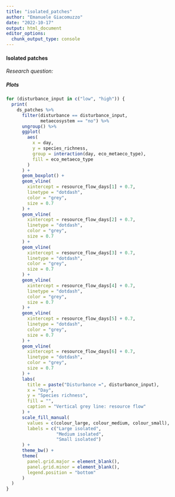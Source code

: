 ```yaml
---
title: "isolated_patches"
author: "Emanuele Giacomuzzo"
date: "2022-10-17"
output: html_document
editor_options: 
  chunk_output_type: console
---
```


#### Isolated patches {.tabset .tabset-pills}

*Research question: *

##### Plots

```r
for (disturbance_input in c("low", "high")) {
  print(
    ds_patches %>%
      filter(disturbance == disturbance_input,
             metaecosystem == "no") %>%
      ungroup() %>%
      ggplot(
        aes(
          x = day,
          y = species_richness,
          group = interaction(day, eco_metaeco_type),
          fill = eco_metaeco_type
        )
      ) +
      geom_boxplot() +
      geom_vline(
        xintercept = resource_flow_days[1] + 0.7,
        linetype = "dotdash",
        color = "grey",
        size = 0.7
      ) +
      geom_vline(
        xintercept = resource_flow_days[2] + 0.7,
        linetype = "dotdash",
        color = "grey",
        size = 0.7
      ) +
      geom_vline(
        xintercept = resource_flow_days[3] + 0.7,
        linetype = "dotdash",
        color = "grey",
        size = 0.7
      ) +
      geom_vline(
        xintercept = resource_flow_days[4] + 0.7,
        linetype = "dotdash",
        color = "grey",
        size = 0.7
      ) +
      geom_vline(
        xintercept = resource_flow_days[5] + 0.7,
        linetype = "dotdash",
        color = "grey",
        size = 0.7
      ) +
      geom_vline(
        xintercept = resource_flow_days[6] + 0.7,
        linetype = "dotdash",
        color = "grey",
        size = 0.7
      ) +
      labs(
        title = paste("Disturbance =", disturbance_input),
        x = "Day",
        y = "Species richness",
        fill = "",
        caption = "Vertical grey line: resource flow"
      ) +
      scale_fill_manual(
        values = c(colour_large, colour_medium, colour_small),
        labels = c("Large isolated",
                   "Medium isolated",
                   "Small isolated")
      ) +
      theme_bw() +
      theme(
        panel.grid.major = element_blank(),
        panel.grid.minor = element_blank(),
        legend.position = "bottom"
      )
  )
}
```